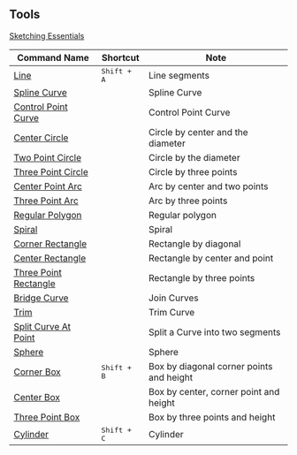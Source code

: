 ## Tools

[Sketching Essentials](tool/sketching-essentials)

| Command Name                                        | Shortcut           | Note                         |
| --------------------------------------------------- | ------------------ | ----------------------------------- |
| [Line](tool/line)                                   | <kbd>Shift + A</kbd> | Line segments                       |
| [Spline Curve](tool/spline-curve)                   |                    | Spline Curve                        |
| [Control Point Curve](tool/control-point-curve)     |                    | Control Point Curve                 |
| [Center Circle](tool/center-circle)                 |                    | Circle by center and the diameter       |
| [Two Point Circle](tool/two-point-circle)           |                    | Circle by the diameter                  |
| [Three Point Circle](tool/three-point-circle)       |                    | Circle by three points              |
| [Center Point Arc](tool/center-point-arc)           |                    | Arc by center and two points        |
| [Three Point Arc](tool/three-point-arc)             |                    | Arc by three points                 |
| [Regular Polygon](tool/polygon)                     |                    | Regular polygon                     |
| [Spiral](tool/spiral)                               |                    | Spiral                              |
| [Corner Rectangle](tool/corner-rectangle)           |                    | Rectangle by diagonal               |
| [Center Rectangle](tool/center-rectangle)           |                    | Rectangle by center and point       |
| [Three Point Rectangle](tool/three-point-rectangle) |                    | Rectangle by three points           |
| [Bridge Curve](sketch/bridge#bridge-curve)          |                    | Join Curves                         |
| [Trim](sketch/trim)                                 |                    | Trim Curve                          |
| [Split Curve At Point](sketch/split-segment)        |                    | Split a Curve into two segments |
| [Sphere](tool/sphere)                               |                    | Sphere                              |
| [Corner Box](tool/corner-box)                       | <kbd>Shift + B</kbd> | Box by diagonal corner points and height          |
| [Center Box](tool/center-box)                       |                    | Box by center, corner point and height     |
| [Three Point Box](tool/three-point-box)             |                    | Box by three points and height      |
| [Cylinder](tool/cylinder)                           | <kbd>Shift + C</kbd> | Cylinder                            |







